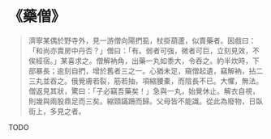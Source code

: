# 《藥僧》

> 濟寧某偶於野寺外，見一游僧向陽捫虱，杖掛葫蘆，似賣藥者。因戲曰：「和尚亦賣房中丹否？」僧曰：「有。弱者可強，微者可巨，立刻見效，不俟經宿。」某喜求之。僧解衲角，出藥一丸如黍大，令吞之。約半炊時，下部暴長；逾刻自捫，增於舊者三之一。心猶未足，窺僧起遺，竊解衲，拈二三丸並吞之。俄覺膚若裂，筋若抽，項縮腰橐，而陰長不已。大懼，無法。僧返見其狀，驚曰：「子必竊吾藥矣！」急與一丸，始覺休止。解衣自視，則幾與兩股鼎足而三矣。縮頸蹣跚而歸。父母皆不能識。從此為廢物，日臥街上，多見之者。

TODO
